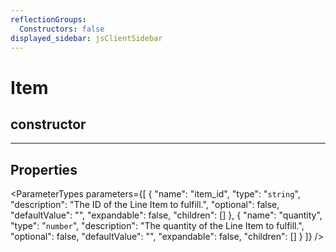 ```yaml
---
reflectionGroups:
  Constructors: false
displayed_sidebar: jsClientSidebar
---
```



# Item

## constructor

___

## Properties

<ParameterTypes parameters={[
  {
    "name": "item_id",
    "type": "`string`",
    "description": "The ID of the Line Item to fulfill.",
    "optional": false,
    "defaultValue": "",
    "expandable": false,
    "children": []
  },
  {
    "name": "quantity",
    "type": "`number`",
    "description": "The quantity of the Line Item to fulfill.",
    "optional": false,
    "defaultValue": "",
    "expandable": false,
    "children": []
  }
]} />
